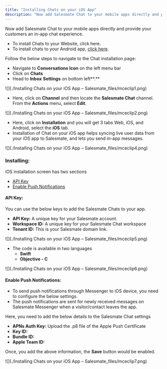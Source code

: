 ```yaml
---
title: "Installing Chats on your iOS App"
description: "Now add Salesmate Chat to your mobile apps directly and provide your customers an in-app chat experience...."
---
```


Now add Salesmate Chat to your mobile apps directly and provide your customers an in-app chat experience.

*   To install Chats to your Website, click here.
*   To install chats to your Android app, [click here](https://support.salesmate.io/hc/en-us/articles/7972447855001).

Follow the below steps to navigate to the Chat installation page:

*   Navigate to **Conversations Icon** on the left menu bar
*   Click on **Chats**
*   Head to **Inbox** **Settings** on bottom left**.**

![](./Installing Chats on your iOS App – Salesmate_files/mceclip1.png)

*   Here, click on **Channel** and then locate the **Salesmate Chat** channel. From the **Actions** menu, select **Edit**.

![](./Installing Chats on your iOS App – Salesmate_files/mceclip2.png)

*   Here, click on **Installation** and you will get 3 tabs Web, iOS, and Android, select the **iOS** tab.
*   Installation of Chat on your iOS app helps syncing live user data from your iOS app to Salesmate, and lets you send in-app messages.

![](./Installing Chats on your iOS App – Salesmate_files/mceclip4.png)

### Installing:

iOS installation screen has two sections

*   [API Key](https://support.salesmate.io/hc/en-us/articles/7972525508633-Installing-Chats-on-your-iOS-App#h_01G6QPRXD1AXSSPMJ1ANPDNJQ7)
*   [Enable Push Notifications](https://support.salesmate.io/hc/en-us/articles/7972525508633-Installing-Chats-on-your-iOS-App#h_01G6QPS4T2PD2S5ZT2SB5J5C90)

#### **API Key:**

You can use the below keys to add the Salesmate Chats to your app.

*   **API Key:** A unique key for your Salesmate account.
*   **Workspace ID:** A unique key for your Salesmate Chat workspace
*   **Tenant ID:** This is your Salesmate domain link.

![](./Installing Chats on your iOS App – Salesmate_files/mceclip5.png)

*   The code is available in two languages
    *   **Swift**
    *   **Objective - C**

![](./Installing Chats on your iOS App – Salesmate_files/mceclip6.png)

#### **Enable Push Notifications:**

*   To send push notifications through Messenger to iOS device, you need to configure the below settings.
*   The push notifications are sent for newly received messages on Salesmate Messenger when a visitor/contact leaves the app.

Here, you need to add the below details to the Salesmate Chat settings

*   **APNs Auth Key:** Upload the .p8 file of the Apple Push Certificate
*   **Key ID:** 
*   **Bundle ID:**
*   **Apple Team ID:**

Once, you add the above information, the **Save** button would be enabled.

![](./Installing Chats on your iOS App – Salesmate_files/mceclip7.png)